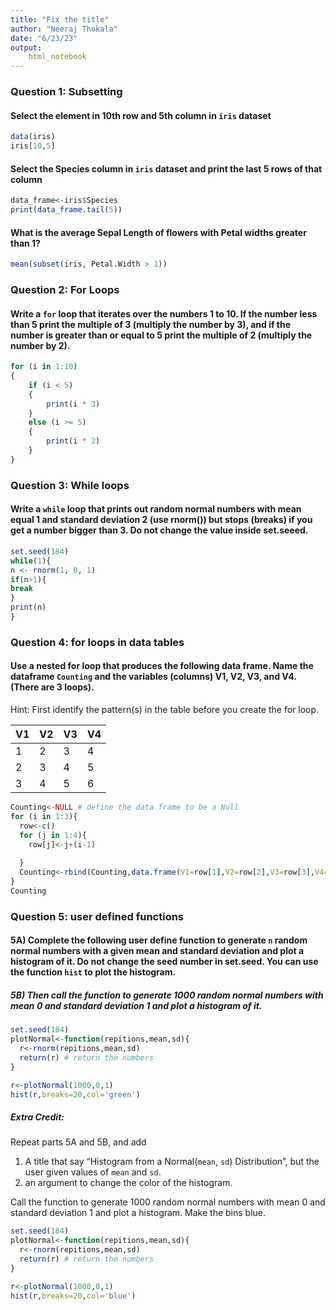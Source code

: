 ```yaml
---
title: "Fix the title"
author: "Neeraj Thokala"
date: "6/23/23"
output: 
    html_notebook
---
```


### Question 1: Subsetting

#### Select the element in 10th row and 5th column in `iris` dataset

```r
data(iris)
iris[10,5]
```
 

#### Select the Species column in `iris` dataset and print the last 5 rows of that column
```r
data_frame<-iris$Species
print(data_frame.tail(5))
```


#### What is the average Sepal Length of flowers with Petal widths greater than 1? 

```r
mean(subset(iris, Petal.Width > 1))

```

### Question 2: For Loops

#### Write a `for` loop that iterates over the numbers 1 to 10. If the number less than 5 print the multiple of 3 (multiply the number by 3), and if the number is greater than or equal to 5 print the multiple of 2 (multiply the number by 2). 

```r
for (i in 1:10)
{
    if (i < 5)
    {
        print(i * 3)
    }
    else (i >= 5)
    {
        print(i * 2)
    }
}
```

### Question 3: While loops

#### Write a `while` loop that prints out random normal numbers with mean equal 1 and standard deviation 2 (use rnorm()) but stops (breaks) if you get a number bigger than 3. Do not change the value inside set.seeed.
```r
set.seed(184)
while(1){ 
n <- rnorm(1, 0, 1) 
if(n>1){ 
break 
}
print(n) 
}
```

### Question 4: for loops in data tables

#### Use a nested for loop that produces the following data frame. Name the dataframe  `Counting` and the variables (columns)  V1, V2, V3, and V4.  (There are 3 loops). 

Hint: First identify the pattern(s) in the table before you create the for loop.

| V1 | V2 | V3 | V4 |  
|:-- |:-- |:-- |:-- |
| 1 | 2 | 3 | 4 |  
| 2 | 3 | 4 | 5 |  
| 3 | 4 | 5 | 6 |  

```r
Counting<-NULL # define the data frame to be a Null
for (i in 1:3){ 
  row<-c() 
  for (j in 1:4){ 
    row[j]<-j+(i-1) 
    
  }
  Counting<-rbind(Counting,data.frame(V1=row[1],V2=row[2],V3=row[3],V4=row[4]))  
}
Counting 
```

### Question 5: user defined functions

#### 5A) Complete the following user define function to generate `n` random normal numbers with a given mean and standard deviation and plot a histogram of it. Do not change  the seed number in set.seed. You can use the function `hist` to plot the histogram.  

##### 5B) Then call the function to generate 1000 random normal numbers with mean 0 and standard deviation 1 and plot a histogram of it.

```r
set.seed(184)
plotNormal<-function(repitions,mean,sd){
  r<-rnorm(repitions,mean,sd) 
  return(r) # return the numbers
}

r<-plotNormal(1000,0,1)
hist(r,breaks=20,col='green') 

```

##### Extra Credit: 

Repeat parts 5A and 5B, and add 

1. A title that say "Histogram from a Normal(`mean`, `sd`) Distribution", but the user given values of `mean` and `sd`.
2. an argument to change the color of the histogram.  

Call the function to generate 1000 random normal numbers with mean 0 and standard deviation 1 and plot a histogram. Make the bins blue.

```r

set.seed(184)
plotNormal<-function(repitions,mean,sd){
  r<-rnorm(repitions,mean,sd) 
  return(r) # return the numbers
}

r<-plotNormal(1000,0,1)
hist(r,breaks=20,col='blue') 

```

